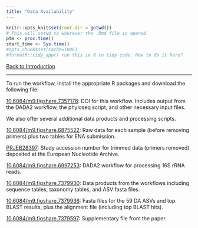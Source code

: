 ```yaml
---
title: "Data Availability"
---
```


```r
knitr::opts_knit$set(root.dir = getwd())
# This will setwd to wherever the .Rmd file is opened.
ptm <- proc.time()
start_time <- Sys.time()
#opts_chunk$set(cache=TRUE)
#formatR::tidy_app() run this in R to tidy code. How to do it here?
```

<a href="0_pw_intro.html">Back to Introduction</a>

***

<div class = "steel">
To run the workflow, install the appropriate R packages and download the following file:  
</div>
<p></p>

[10.6084/m9.figshare.7357178](https://doi.org/10.6084/m9.figshare.7357178){target="_blank"}: DOI for this workflow. Includes output from the DADA2 workflow, the phyloseq script, and other necessary input files.   

<div class = "steel">
We also offer several additional data products and processing scripts.     
</div>
<p></p>

[10.6084/m9.figshare.6875522](https://doi.org/10.6084/m9.figshare.6875522){target="_blank"}: Raw data for each sample (before removing primers) plus two tables for ENA submission.    

[PRJEB28397](https://www.ebi.ac.uk/ena/browser/view/PRJEB28397){target="_blank"}: Study accession number for trimmed data (primers removed)  deposited at the European Nucleotide Archive.    

[10.6084/m9.figshare.6997253](https://doi.org/10.6084/m9.figshare.6997253){target="_blank"}: DADA2 workflow for processing 16S rRNA reads.    

[10.6084/m9.figshare.7379930](https://doi.org/10.6084/m9.figshare.7379930){target="_blank"}: Data products from the workflows including sequence tables, taxonomy tables, and ASV fasta files.     

[10.6084/m9.figshare.7379936](https://doi.org/10.6084/m9.figshare.7379936){target="_blank"}: Fasta files for the 59 DA ASVs and top BLAST results, plus the alignment file (including top BLAST hits).     

[10.6084/m9.figshare.7379597](https://doi.org/10.6084/m9.figshare.7379597){target="_blank"}: Supplementary file from the paper.   

